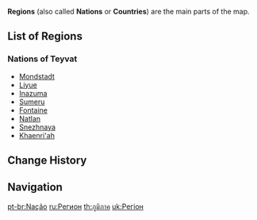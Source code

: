 {{Terminology Infobox
|image        = 
|type         = Location Types
}}
'''Regions''' (also called '''Nations''' or '''Countries''') are the main parts of the map.

==List of Regions==
{{See also|Category:Regions}}
===Nations of Teyvat===
*[[Mondstadt]]
*[[Liyue]]
*[[Inazuma]]
*[[Sumeru]]
*[[Fontaine]]
*[[Natlan]]
*[[Snezhnaya]]
*[[Khaenri'ah]]

==Change History==
{{Change History|1.0}}

==Navigation==
{{Area Navbox}}

[[pt-br:Nação]]
[[ru:Регион]]
[[th:ภูมิภาค]]
[[uk:Регіон]]